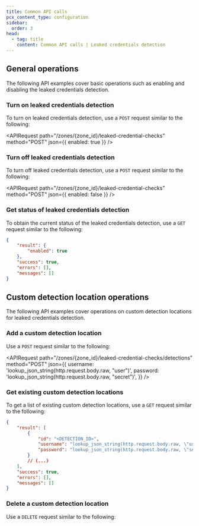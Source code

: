 ```yaml
---
title: Common API calls
pcx_content_type: configuration
sidebar:
  order: 3
head:
  - tag: title
    content: Common API calls | Leaked credentials detection
---
```



## General operations

The following API examples cover basic operations such as enabling and disabling the leaked credentials detection.

### Turn on leaked credentials detection

To turn on leaked credentials detection, use a `POST` request similar to the following:

<APIRequest
	path="/zones/{zone_id}/leaked-credential-checks"
	method="POST"
	json={{ enabled: true }}
/>

### Turn off leaked credentials detection

To turn off leaked credentials detection, use a `POST` request similar to the following:

<APIRequest
	path="/zones/{zone_id}/leaked-credential-checks"
	method="POST"
	json={{ enabled: false }}
/>

### Get status of leaked credentials detection

To obtain the current status of the leaked credentials detection, use a `GET` request similar to the following:

<APIRequest path="/zones/{zone_id}/leaked-credential-checks" method="GET" />

```json output
{
	"result": {
		"enabled": true
	},
	"success": true,
	"errors": [],
	"messages": []
}
```

## Custom detection location operations

The following API examples cover operations on custom detection locations for leaked credentials detection.

### Add a custom detection location

Use a `POST` request similar to the following:

<APIRequest
	path="/zones/{zone_id}/leaked-credential-checks/detections"
	method="POST"
	json={{
		username: 'lookup_json_string(http.request.body.raw, "user")',
		password: 'lookup_json_string(http.request.body.raw, "secret")',
	}}
/>

### Get existing custom detection locations

To get a list of existing custom detection locations, use a `GET` request similar to the following:

<APIRequest
	path="/zones/{zone_id}/leaked-credential-checks/detections"
	method="GET"
/>

```json output
{
	"result": [
		{
			"id": "<DETECTION_ID>",
			"username": "lookup_json_string(http.request.body.raw, \"user\")",
			"password": "lookup_json_string(http.request.body.raw, \"secret\")"
		}
		// (...)
	],
	"success": true,
	"errors": [],
	"messages": []
}
```

### Delete a custom detection location

Use a `DELETE` request similar to the following:

<APIRequest
	path="/zones/{zone_id}/leaked-credential-checks/detections/{detection_id}"
	method="DELETE"
/>
